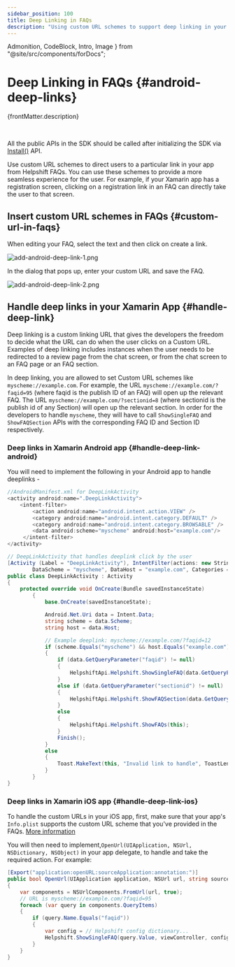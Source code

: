 ```yaml
---
sidebar_position: 100
title: Deep Linking in FAQs
description: "Using custom URL schemes to support deep linking in your app."
---
```


  Admonition,
  CodeBlock,
  Intro,
  Image
} from "@site/src/components/forDocs";

# Deep Linking in FAQs {#android-deep-links}

<Intro>{frontMatter.description}</Intro>

<br/>
<Admonition type="info" title="Note">

All the public APIs in the SDK should be called after initializing the SDK via [Install()](/sdkx-xamarin/getting-started#initialize) API.

</Admonition>

Use custom URL schemes to direct users to a particular link in your app from Helpshift FAQs.
You can use these schemes to provide a more seamless experience for the user.
For example, if your Xamarin app has a registration screen, clicking on a registration link in an FAQ can directly take the user to that screen.

## Insert custom URL schemes in FAQs {#custom-url-in-faqs}

When editing your FAQ, select the text and then click on create a link.

<Image
  src="/static/books/android/add-android-deep-link-1.png"
  width="half"
  alt="add-android-deep-link-1.png"/>

In the dialog that pops up, enter your custom URL and save the FAQ.

<Image
  src="/static/books/android/add-android-deep-link-2.png"
  width="half"
  alt="add-android-deep-link-2.png"/>

## Handle deep links in your Xamarin App {#handle-deep-link}

Deep linking is a custom linking URL that gives the developers the freedom to decide what the URL can do when the user clicks on a Custom
URL. 
Examples of deep linking includes instances when the user needs to be redirected to a review page from the chat screen, or from the chat screen to an FAQ page or an FAQ section.

In deep linking, you are allowed to set Custom URL schemes like `myscheme://example.com`.
For example, the URL `myscheme://example.com/?faqid=95` (where faqid is the publish ID of an FAQ) will open up the relevant FAQ.
The URL `myscheme://example.com/?sectionid=8` (where sectionid is the publish id of any Section) will open up the relevant section.
In order for the developers to handle `myscheme`, they will have to call `ShowSingleFAQ` and `ShowFAQSection` APIs with the corresponding FAQ ID and Section ID respectively.

### Deep links in Xamarin Android app {#handle-deep-link-android}

You will need to implement the following in your Android app to handle deeplinks -

```java
//AndroidManifest.xml for DeepLinkActivity
<activity android:name=".DeepLinkActivity">
    <intent-filter>
        <action android:name="android.intent.action.VIEW" />
        <category android:name="android.intent.category.DEFAULT" />
        <category android:name="android.intent.category.BROWSABLE" />
        <data android:scheme="myscheme" android:host="example.com"/>
     </intent-filter>
</activity>
```

```csharp
// DeepLinkActivity that handles deeplink click by the user
[Activity (Label = "DeepLinkActivity"), IntentFilter(actions: new String[] {"android.intent.action.VIEW" },
        DataScheme = "myscheme", DataHost = "example.com", Categories = new String[] { "android.intent.category.DEFAULT", "android.intent.category.BROWSABLE" })]			
public class DeepLinkActivity : Activity
{        
	protected override void OnCreate(Bundle savedInstanceState)
        {
            base.OnCreate(savedInstanceState);

            Android.Net.Uri data = Intent.Data;
            string scheme = data.Scheme;
            string host = data.Host;

            // Example deeplink: myscheme://example.com/?faqid=12
            if (scheme.Equals("myscheme") && host.Equals("example.com"))
            {
                if (data.GetQueryParameter("faqid") != null)
                {
                    HelpshiftApi.Helpshift.ShowSingleFAQ(data.GetQueryParameter("faqid"), this);
                }
                else if (data.GetQueryParameter("sectionid") != null)
                {
                    HelpshiftApi.Helpshift.ShowFAQSection(data.GetQueryParameter("sectionid"), this);
                }
                else
                {
                    HelpshiftApi.Helpshift.ShowFAQs(this);
                }
                Finish();
            }
            else
            {
                Toast.MakeText(this, "Invalid link to handle", ToastLength.Short).Show();
            }
        }
}
```

### Deep links in Xamarin iOS app {#handle-deep-link-ios}

To handle the custom URLs in your iOS app, first, make sure that your app's `Info.plist` supports the custom URL scheme that you've provided in the FAQs. [More information](https://developer.apple.com/documentation/xcode/defining-a-custom-url-scheme-for-your-app)

You will then need to implement,`OpenUrl(UIApplication, NSUrl, NSDictionary, NSObject)` in your app delegate, to handle and take the required action. For example:

```csharp
[Export("application:openURL:sourceApplication:annotation:")]
public bool OpenUrl(UIApplication application, NSUrl url, string sourceApplication, NSObject annotation)
{
    var components = NSUrlComponents.FromUrl(url, true);
    // URL is myscheme://example.com/?faqid=95
    foreach (var query in components.QueryItems)
    {
        if (query.Name.Equals("faqid"))
        {
            var config = // Helpshift config dictionary...
            Helpshift.ShowSingleFAQ(query.Value, viewController, config);
        }
    }
}
```
